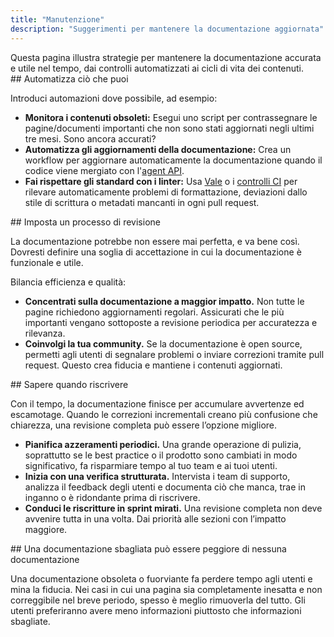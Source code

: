```yaml
---
title: "Manutenzione"
description: "Suggerimenti per mantenere la documentazione aggiornata"
---
```


<Tip>
  Questa pagina illustra strategie per mantenere la documentazione accurata e utile nel tempo, dai controlli automatizzati ai cicli di vita dei contenuti.
</Tip>

<div id="automate-what-you-can">
  ## Automatizza ciò che puoi
</div>

Introduci automazioni dove possibile, ad esempio:

* **Monitora i contenuti obsoleti:** Esegui uno script per contrassegnare le pagine/documenti importanti che non sono stati aggiornati negli ultimi tre mesi. Sono ancora accurati?
* **Automatizza gli aggiornamenti della documentazione:** Crea un workflow per aggiornare automaticamente la documentazione quando il codice viene mergiato con l&#39;[agent API](/it/guides/automate-agent).
* **Fai rispettare gli standard con i linter:** Usa [Vale](http://Vale.sh) o i [controlli CI](/it/deploy/ci) per rilevare automaticamente problemi di formattazione, deviazioni dallo stile di scrittura o metadati mancanti in ogni pull request.

<div id="set-up-a-review-process">
  ## Imposta un processo di revisione
</div>

La documentazione potrebbe non essere mai perfetta, e va bene così. Dovresti definire una soglia di accettazione in cui la documentazione è funzionale e utile.

Bilancia efficienza e qualità:

* **Concentrati sulla documentazione a maggior impatto.** Non tutte le pagine richiedono aggiornamenti regolari. Assicurati che le più importanti vengano sottoposte a revisione periodica per accuratezza e rilevanza.
* **Coinvolgi la tua community.** Se la documentazione è open source, permetti agli utenti di segnalare problemi o inviare correzioni tramite pull request. Questo crea fiducia e mantiene i contenuti aggiornati.

<div id="know-when-to-rewrite">
  ## Sapere quando riscrivere
</div>

Con il tempo, la documentazione finisce per accumulare avvertenze ed escamotage. Quando le correzioni incrementali creano più confusione che chiarezza, una revisione completa può essere l’opzione migliore.

* **Pianifica azzeramenti periodici.** Una grande operazione di pulizia, soprattutto se le best practice o il prodotto sono cambiati in modo significativo, fa risparmiare tempo al tuo team e ai tuoi utenti.
* **Inizia con una verifica strutturata.** Intervista i team di supporto, analizza il feedback degli utenti e documenta ciò che manca, trae in inganno o è ridondante prima di riscrivere.
* **Conduci le riscritture in sprint mirati.** Una revisione completa non deve avvenire tutta in una volta. Dai priorità alle sezioni con l’impatto maggiore.

<div id="wrong-docs-can-be-worse-than-no-docs">
  ## Una documentazione sbagliata può essere peggiore di nessuna documentazione
</div>

Una documentazione obsoleta o fuorviante fa perdere tempo agli utenti e mina la fiducia. Nei casi in cui una pagina sia completamente inesatta e non correggibile nel breve periodo, spesso è meglio rimuoverla del tutto. Gli utenti preferiranno avere meno informazioni piuttosto che informazioni sbagliate.